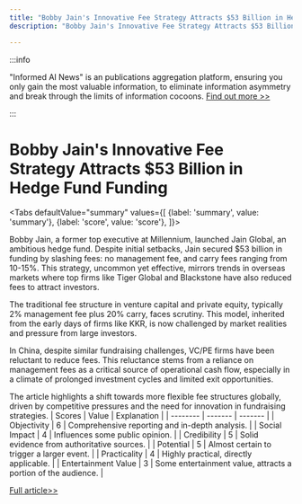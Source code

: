 ```yaml
---
title: "Bobby Jain's Innovative Fee Strategy Attracts $53 Billion in Hedge Fund Funding"
description: "Bobby Jain's Innovative Fee Strategy Attracts $53 Billion in Hedge Fund Funding"

---
```



:::info

"Informed AI News" is an publications aggregation platform, ensuring you only gain the most valuable information, to eliminate information asymmetry and break through the limits of information cocoons.  [Find out more >>](/)

:::

# Bobby Jain's Innovative Fee Strategy Attracts $53 Billion in Hedge Fund Funding


<Tabs
	defaultValue="summary"
	values={[
	{label: 'summary', value: 'summary'},
	{label: 'score', value: 'score'},
]}>
<TabItem value="summary">


Bobby Jain, a former top executive at Millennium, launched Jain Global, an ambitious hedge fund. Despite initial setbacks, Jain secured $53 billion in funding by slashing fees: no management fee, and carry fees ranging from 10-15%. This strategy, uncommon yet effective, mirrors trends in overseas markets where top firms like Tiger Global and Blackstone have also reduced fees to attract investors.

The traditional fee structure in venture capital and private equity, typically 2% management fee plus 20% carry, faces scrutiny. This model, inherited from the early days of firms like KKR, is now challenged by market realities and pressure from large investors.

In China, despite similar fundraising challenges, VC/PE firms have been reluctant to reduce fees. This reluctance stems from a reliance on management fees as a critical source of operational cash flow, especially in a climate of prolonged investment cycles and limited exit opportunities.

The article highlights a shift towards more flexible fee structures globally, driven by competitive pressures and the need for innovation in fundraising strategies.
</TabItem>
<TabItem value="score">
	| Scores     | Value   | Explanation |
	| -------- | ------- | ------- |
	| Objectivity  | 6    | Comprehensive reporting and in-depth analysis.    |
	| Social Impact | 4     | Influences some public opinion.    |
	| Credibility    | 5    | Solid evidence from authoritative sources.    |
	| Potential    | 5    | Almost certain to trigger a larger event.    |
	| Practicality    | 4    | Highly practical, directly applicable.    |
	| Entertainment Value    | 3    | Some entertainment value, attracts a portion of the audience.    |
</TabItem>
</Tabs>

[Full article>>](https://www.36kr.com/p/2879960320643975)
